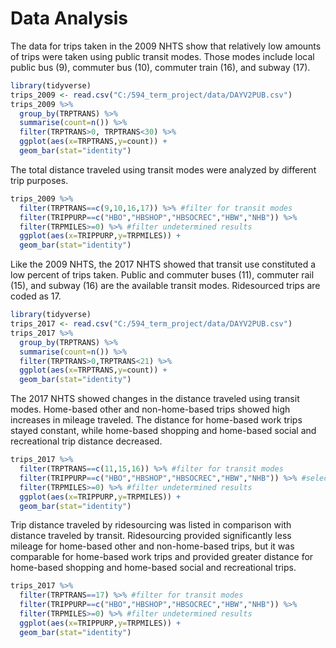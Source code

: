 # Data Analysis

The data for trips taken in the 2009 NHTS show that relatively low amounts of trips were taken using public transit modes. Those modes include local public bus (9), commuter bus (10), commuter train (16), and subway (17).

```r
library(tidyverse)
trips_2009 <- read.csv("C:/594_term_project/data/DAYV2PUB.csv")
trips_2009 %>%
  group_by(TRPTRANS) %>%
  summarise(count=n()) %>%
  filter(TRPTRANS>0, TRPTRANS<30) %>%
  ggplot(aes(x=TRPTRANS,y=count)) +
  geom_bar(stat="identity")
```

The total distance traveled using transit modes were analyzed by different trip purposes.

```r
trips_2009 %>%
  filter(TRPTRANS==c(9,10,16,17)) %>% #filter for transit modes
  filter(TRIPPURP==c("HBO","HBSHOP","HBSOCREC","HBW","NHB")) %>%
  filter(TRPMILES>=0) %>% #filter undetermined results
  ggplot(aes(x=TRIPPURP,y=TRPMILES)) +
  geom_bar(stat="identity")
```

Like the 2009 NHTS, the 2017 NHTS showed that transit use constituted a low percent of trips taken. Public and commuter buses (11), commuter rail (15), and subway (16) are the available transit modes. Ridesourced trips are coded as 17.

```r
library(tidyverse)
trips_2017 <- read.csv("C:/594_term_project/data/DAYV2PUB.csv")
trips_2017 %>%
  group_by(TRPTRANS) %>%
  summarise(count=n()) %>%
  filter(TRPTRANS>0,TRPTRANS<21) %>%
  ggplot(aes(x=TRPTRANS,y=count)) +
  geom_bar(stat="identity")
```

The 2017 NHTS showed changes in the distance traveled using transit modes. Home-based other and non-home-based trips showed high increases in mileage traveled. The distance for home-based work trips stayed constant, while home-based shopping and home-based social and recreational trip distance decreased.

```r
trips_2017 %>%
  filter(TRPTRANS==c(11,15,16)) %>% #filter for transit modes
  filter(TRIPPURP==c("HBO","HBSHOP","HBSOCREC","HBW","NHB")) %>% #select trip purposes
  filter(TRPMILES>=0) %>% #filter undetermined results
  ggplot(aes(x=TRIPPURP,y=TRPMILES)) +
  geom_bar(stat="identity")
```

Trip distance traveled by ridesourcing was listed in comparison with distance traveled by transit. Ridesourcing provided significantly less mileage for home-based other and non-home-based trips, but it was comparable for home-based work trips and provided greater distance for home-based shopping and home-based social and recreational trips.

```r
trips_2017 %>%
  filter(TRPTRANS==17) %>% #filter for transit modes
  filter(TRIPPURP==c("HBO","HBSHOP","HBSOCREC","HBW","NHB")) %>%
  filter(TRPMILES>=0) %>% #filter undetermined results
  ggplot(aes(x=TRIPPURP,y=TRPMILES)) +
  geom_bar(stat="identity")
```